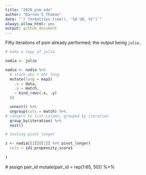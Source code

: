 ```yaml
---
title: "2020_psm_eda"
author: "Darren S Thomas"
date: "`r format(Sys.time(), '%d %B, %Y')`"
always_allow_html: yes
output: github_document
---
```


Fifty iterations of psm already performed; the output being `julio.`

```r
# make a copy of julio

nadia <- julio
```

```r
nadia <- nadia %>% 
  # stack abc + ehr long
  mutate(long = map2(
    .x = data,
    .y = match,
    ~ bind_rows(.x, .y)
  ))

  unnest() %>% 
  ungroup(cols = match) %>% 
# convert to list-column, grouped by iteration
  group_by(iteration) %>% 
  nest()
```


```r
# testing pivot_longer

z <- nadia[[2]][[1]] %>% pivot_longer(
  cols = id1:propensity_score1
  
)
```
  # assign pair_id
  mutate(pair_id = rep(1:65, 50)) %>% 
